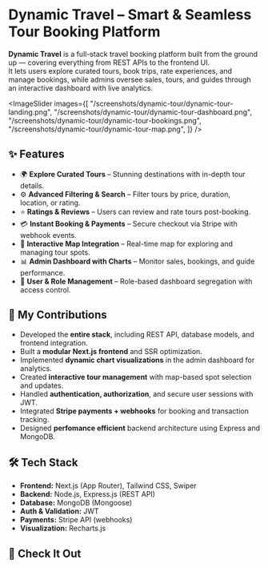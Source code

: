 
# Dynamic Travel – Smart & Seamless Tour Booking Platform

**Dynamic Travel** is a full-stack travel booking platform built from the ground up — covering everything from REST APIs to the frontend UI.  
It lets users explore curated tours, book trips, rate experiences, and manage bookings, while admins oversee sales, tours, and guides through an interactive dashboard with live analytics.

<ImageSlider
  images={[
    "/screenshots/dynamic-tour/dynamic-tour-landing.png",
    "/screenshots/dynamic-tour/dynamic-tour-dashboard.png",
    "/screenshots/dynamic-tour/dynamic-tour-bookings.png",
    "/screenshots/dynamic-tour/dynamic-tour-map.png",
  ]}
/>

## ✨ Features

- 🌍 **Explore Curated Tours** – Stunning destinations with in-depth tour details.
- ⚙️ **Advanced Filtering & Search** – Filter tours by price, duration, location, or rating.
- ⭐ **Ratings & Reviews** – Users can review and rate tours post-booking.
- 💳 **Instant Booking & Payments** – Secure checkout via Stripe with webhook events.
- 🧭 **Interactive Map Integration** – Real-time map for exploring and managing tour spots.
- 📊 **Admin Dashboard with Charts** – Monitor sales, bookings, and guide performance.
- 👤 **User & Role Management** – Role-based dashboard segregation with access control.

## 🧠 My Contributions

- Developed the **entire stack**, including REST API, database models, and frontend integration.
- Built a **modular Next.js frontend** and SSR optimization.
- Implemented **dynamic chart visualizations** in the admin dashboard for analytics.
- Created **interactive tour management** with map-based spot selection and updates.
- Handled **authentication, authorization**, and secure user sessions with JWT.
- Integrated **Stripe payments + webhooks** for booking and transaction tracking.
- Designed **perfomance efficient** backend architecture using Express and MongoDB.

## 🛠️ Tech Stack

- **Frontend:** Next.js (App Router), Tailwind CSS, Swiper
- **Backend:** Node.js, Express.js (REST API)
- **Database:** MongoDB (Mongoose)
- **Auth & Validation:** JWT
- **Payments:** Stripe API (webhooks)
- **Visualization:** Recharts.js

## 🚀 Check It Out

<div className="flex flex-wrap gap-4 mt-4">
  <LinkButton
    url="https://dynamic-travel.vercel.app/"
    text="Live Site"
    color="green"
  />
  <LinkButton
    url="https://github.com/oxsabbir/dynamic-travel-client.git"
    text="Client Repo"
    color="blue"
  />
  <LinkButton
    url="https://github.com/oxsabbir/dynamic-travel-server.git"
    text="Server Repo"
    color="yellow"
  />
</div>
